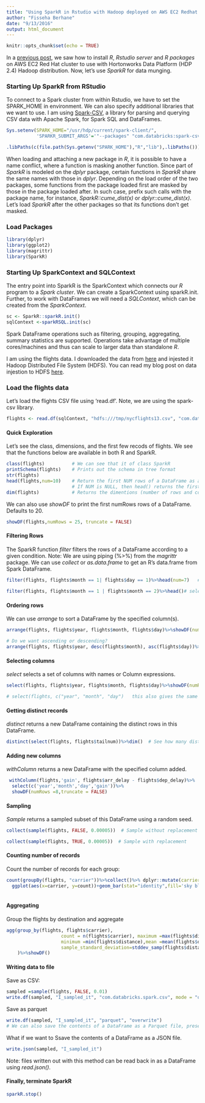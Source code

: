 ```yaml
---
title: "Using SparkR in Rstudio with Hadoop deployed on AWS EC2 Redhat cluster"
author: "Fisseha Berhane"
date: "9/13/2016"
output: html_document
---
```


```r
knitr::opts_chunk$set(echo = TRUE)
```



In a [previous post](http://datascience-enthusiast.com/Hadoop/SparkR_on_HDP_AWS_EC2.html), we saw how to install *R*, *Rstudio server* and *R packages* on AWS EC2 Red Hat cluster to use with Hortonworks Data Platform (HDP 2.4) Hadoop distribution. Now, let's use *SparkR* for data munging. 



### Starting Up SparkR from RStudio

To connect to a Spark cluster from within Rstudio, we have to set the SPARK_HOME in environment. We can also specify additional libraries that we want to use. I am using [Spark-CSV](https://github.com/databricks/spark-csv), a library for parsing and querying CSV data with Apache Spark, for Spark SQL and DataFrames.

```r
Sys.setenv(SPARK_HOME="/usr/hdp/current/spark-client/",
           'SPARKR_SUBMIT_ARGS'='"--packages" "com.databricks:spark-csv_2.11:1.4.0" "sparkr-shell"')

.libPaths(c(file.path(Sys.getenv("SPARK_HOME"),"R","lib"),.libPaths()))

```



When loading and attaching a new package in *R*, it is possible to have a name conflict, where a function is masking another function. Since part of *SparkR* is modeled on the *dplyr* package, certain functions in *SparkR* share the same names with those in *dplyr*. Depending on the load order of the two packages, some functions from the package loaded first are masked by those in the package loaded after. In such case, prefix such calls with the package name, for instance, *SparkR::cume_dist(x)* or *dplyr::cume_dist(x)*. Let's load *SparkR* after the other packages so that its functions don't get masked. 


### Load Packages
```r
library(dplyr)
library(ggplot2)
library(magrittr)
library(SparkR)
```



### Starting Up SparkContext and SQLContext

The entry point into SparkR is the SparkContext which connects our *R* program to a *Spark cluster*. We can create a SparkContext using sparkR.init. Further, to work with DataFrames we will need a *SQLContext*, which can be created from the *SparkContext*. 

```r
sc <- SparkR::sparkR.init()
sqlContext <-sparkRSQL.init(sc)

```


Spark DataFrame operations such as filtering, grouping, aggregating, summary statistics are supported. Operations take advantage of multiple cores/machines and thus can scale to larger data than standalone *R*.

I am using the flights data. I downloaded the data from [here](https://s3-us-west-2.amazonaws.com/sparkr-data/nycflights13.csv) and injested it Hadoop Distributed File System (HDFS). You can read my blog post on data injestion to HDFS [here](http://datascience-enthusiast.com/Hadoop/HDFS_Jupyter.html). 

### Load the flights data
 
 Let's load the flights CSV file using 'read.df'. Note, we are using the spark-csv library.
```r

flights <- read.df(sqlContext, "hdfs:///tmp/nycflights13.csv", "com.databricks.spark.csv", header="true")

```

#### Quick Exploration
Let's see the class, dimensions, and the first few recods of flights.
We see that the functions below are available in both R and SparkR.

```r
class(flights)          # We can see that it of class SparkR
printSchema(flights)    # Prints out the schema in tree format 
str(flights)
head(flights,num=10)    # Return the first NUM rows of a DataFrame as a data.frame. 
                        # If NUM is NULL, then head() returns the first 6 rows
dim(flights)            # Returns the dimentions (number of rows and columns) of a DataFrame
```


We can also use *showDF* to print the first numRows rows of a DataFrame. Defaults to 20.

```r
showDF(flights,numRows = 25, truncate = FALSE)
```



#### Filtering Rows
The SparkR function *filter* filters the rows of a DataFrame according to a given condition.
Note: We are using piping (%>%) from the *magrittr* package.
We can use *collect* or *as.data.frame* to get an R's data.frame from Spark DataFrame.
```r

filter(flights, flights$month == 1| flights$day == 1)%>%head(num=7)   # select flights on January 1st and return 7
  
filter(flights, flights$month == 1 | flights$month == 2)%>%head()# select flights on January or February

```



#### Ordering rows
We can use *arrange* to  sort a DataFrame by the specified column(s).
```r
arrange(flights, flights$year, flights$month, flights$day)%>%showDF(numRows =15,truncate = FALSE)

# Do we want ascending or descending?
arrange(flights, flights$year, desc(flights$month), asc(flights$day))%>%showDF(numRows =15,truncate = FALSE)
```



#### Selecting columns
*select* selects a set of columns with names or Column expressions.
```r
select(flights, flights$year, flights$month, flights$day)%>%showDF(numRows =15,truncate = FALSE)

# select(flights, c("year", "month", "day")   this also gives the same result

```



#### Getting distinct records
*distinct* returns a new DataFrame containing the distinct rows in this DataFrame. 

```r
distinct(select(flights, flights$tailnum))%>%dim()  # See how many distinct 'tailnum' we have
```



#### Adding new columns
*withColumn* returns a new DataFrame with the specified column added. 
```r
 withColumn(flights,'gain', flights$arr_delay - flights$dep_delay)%>%
  select(c('year','month','day','gain'))%>%
  showDF(numRows =8,truncate = FALSE)

```



#### Sampling
*Sample* returns a sampled subset of this DataFrame using a random seed. 

```r

collect(sample(flights, FALSE, 0.00005))  # Sample without replacement

collect(sample(flights, TRUE, 0.00005))  # Sample with replacement
```



#### Counting number of records
Count the number of records for each group:
```r
count(groupBy(flights, "carrier"))%>%collect()%>% dplyr::mutate(carrier=factor(carrier,levels = carrier[order(count,decreasing =T)]))%>%
  ggplot(aes(x=carrier, y=count))+geom_bar(stat="identity",fill='sky blue')
  
```


#### Aggregating
Group the flights by destination and aggregate

```r
agg(group_by(flights, flights$carrier), 
                    count = n(flights$carrier), maximum =max(flights$distance),
                    minimum =min(flights$distance),mean =mean(flights$distance),
                    sample_standard_deviation=stddev_samp(flights$distance)
    )%>%showDF()
```



#### Writing data to file

Save as CSV:
```r
sampled =sample(flights, FALSE, 0.01)
write.df(sampled, "I_sampled_it", "com.databricks.spark.csv", mode = "overwrite")
```


Save as parquet
```r
write.df(sampled, "I_sampled_it", "parquet", "overwrite")
# We can also save the contents of a DataFrame as a Parquet file, preserving the schema, using write.parquet. Files written out with this method can be read back in as a DataFrame using read.parquet(). 
```


What if we want to Ssave the contents of a DataFrame as a JSON file. 
```r
write.json(sampled, "I_sampled_it")
```
Note: files written out with this method can be read back in as a DataFrame using *read.json()*. 




#### Finally, terminate SparkR
```r
sparkR.stop()

```



